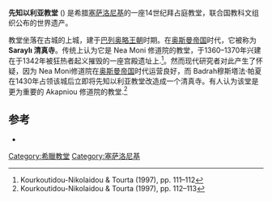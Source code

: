 {{Infobox World Heritage Site
|zh_name     =  塞薩洛尼基的古基督教和拜占庭遺址
|en_name     = Paleochristian and Byzantine Monuments of Thessalonika
|site_img       = [[File:THES-Prophitis_Ilias_3.jpg|240px]]
|State Party = [[希腊|希腊]]
|criterion_c        = i, ii, iv
|ID          = 456
|Link        = 
|Region      = 欧洲和北美洲
|Coordinates = {{coord|40.640883|22.948543}}
|Year        = 1988
|Session     = 12th
}}
'''先知以利亚教堂''' ({{lang-el|Ναός Προφήτη Ηλία}}) 是希腊[[塞萨洛尼基|塞萨洛尼基]]的一座14世纪拜占庭教堂，联合国教科文组织公布的世界遗产。

教堂坐落在古城的上城，建于[[巴列奥略王朝|巴列奥略王朝]]时期。在[[奥斯曼帝国|奥斯曼帝国]]时代，它被称为'''Saraylı 清真寺'''。传统上认为它是 Nea Moni 修道院的教堂，于1360–1370年兴建在于1342年被狂热者起义摧毁的一座宫殿遗址上.<ref>Kourkoutidou-Nikolaidou & Tourta (1997), pp. 111–112</ref>。然而现代研究者对此产生了怀疑，因为 Nea Moni修道院在[[奥斯曼帝国|奥斯曼帝国]]时代运营良好，而 Badrah穆斯塔法·帕夏在1430年占领该城后立即将先知以利亚教堂改造成一个清真寺。有人认为该堂是更为重要的 Akapniou 修道院的教堂.<ref>Kourkoutidou-Nikolaidou & Tourta (1997), pp. 112–113</ref>

==参考==
{{reflist|2}}
* {{citation | title=Wandering in Byzantine Thessaloniki | first1=E. | last1=Kourkoutidou-Nikolaidou | first2=A. | last2=Tourta | year=1997 | publisher=Kapon Editions | isbn=960-7254-47-3}}
{{希腊世界遗产}}

[[Category:希臘教堂|Category:希臘教堂]]
[[Category:塞萨洛尼基|Category:塞萨洛尼基]]